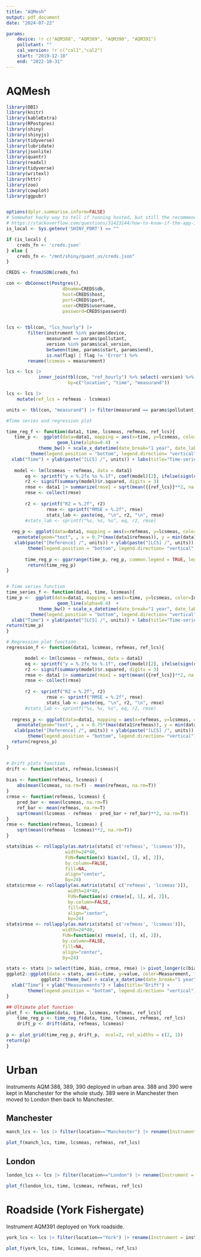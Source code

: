 ```yaml
---
title: "AQMesh"
output: pdf_document
date: "2024-07-22"

params:
    device: !r c("AQM388", "AQM389", "AQM390", "AQM391")
    pollutant: ""
    cal_version: !r c("cal1","cal2")
    start: "2019-12-10"
    end: "2022-10-31"
---    
```


# AQMesh


```r

 
library(DBI)
library(knitr)
library(kableExtra)
library(RPostgres)
library(shiny)
library(shinyjs)
library(tidyverse)
library(lubridate)
library(jsonlite)
library(quantr)
library(readxl)
library(tidyverse)
library(writexl)
library(httr)
library(zoo)
library(cowplot)
library(ggpubr)


options(dplyr.summarise.inform=FALSE)
# Somewhat hacky way to tell if running hosted, but still the recommended method
# https://stackoverflow.com/questions/31423144/how-to-know-if-the-app-is-running-at-local-or-on-server-r-shiny
is_local <- Sys.getenv('SHINY_PORT') == ""

if (is_local) {
    creds_fn <- 'creds.json'
} else {
    creds_fn <- "/mnt/shiny/quant_us/creds.json"
}

CREDS <- fromJSON(creds_fn)

con <- dbConnect(Postgres(),
                     dbname=CREDS$db,
                     host=CREDS$host,
                     port=CREDS$port,
                     user=CREDS$username,
                     password=CREDS$password)

 
lcs <- tbl(con, "lcs_hourly") |>
        filter(instrument %in% params$device,
               measurand == params$pollutant,
               version %in% params$cal_version,
               between(time, params$start, params$end),
               is.na(flag) | flag != 'Error') %>%
        rename(lcsmeas = measurement)

lcs <- lcs |>
            inner_join(tbl(con, "ref_hourly") %>% select(-version) %>% rename(refmeas = measurement), 
                       by=c("location", "time", "measurand")) 

lcs <- lcs |>
    mutate(ref_lcs = refmeas - lcsmeas)

```

```r

units <- tbl(con, "measurand") |> filter(measurand == params$pollutant) |> select("units") |> collect()

#Time series and regression plot

time_reg_f <- function(data1, time, lcsmeas, refmeas, ref_lcs){
   time_p <-  ggplot(data=data1, mapping = aes(x=time, y=lcsmeas, color=Instrument))+
                   geom_line(alpha=0.4)  +
            theme_bw() + scale_x_datetime(date_break="1 year", date_labels="%Y")  +
         theme(legend.position = "bottom", legend.direction= "vertical", legend.title.align=0.5) + guides(color=guide_legend(ncol=2))  +
  xlab("Time") + ylab(paste("[LCS] /", units)) + labs(title="Time-series") 
   
   model <- lm(lcsmeas ~ refmeas, data = data1)
       eq <- sprintf("y = %.2fx %s %.1f", coef(model)[2], ifelse(sign(coef(model)[1]) == 1, "+", ""), coef(model)[1])
       r2 <- signif(summary(model)$r.squared, digits = 3)
       rmse <- data1 |> summarize(rmse1 = sqrt(mean({{ref_lcs}}**2, na.rm=T)))
       rmse <- collect(rmse)
       
       r2 <- sprintf("R2 = %.2f", r2)
               rmse <- sprintf("RMSE = %.2f", rmse)
               stats_lab <- paste(eq, "\n", r2, "\n", rmse)
       #stats_lab <- sprintf("%s, %s, %s", eq, r2, rmse)
       
  reg_p <- ggplot(data=data1, mapping = aes(x=refmeas, y=lcsmeas, color = Instrument)) + geom_point(alpha = 0.4, size =0.1)  +  geom_smooth(method=lm, se=FALSE) + 
    annotate(geom="text", , x = 0.7*(max(data1$refmeas)), y = min(data1$lcsmeas), vjust = 0, label=stats_lab, size =3.3, color="gray29")  + theme_bw()  + 
   xlab(paste("[Reference] /", units)) + ylab(paste("[LCS] /", units)) + labs(title="Regression") +
        theme(legend.position = "bottom", legend.direction= "vertical", legend.title.align=0.5) + guides(color=guide_legend(ncol=2)) 
        
       time_reg_p <- ggarrange(time_p, reg_p, common.legend = TRUE, legend = "bottom")
        return(time_reg_p)
}


# Time series function
time_series_f <- function(data1, time, lcsmeas){
time_p <-  ggplot(data=data1, mapping = aes(x=time, y=lcsmeas, color=Instrument))+
                   geom_line(alpha=0.4)  +
            theme_bw() + scale_x_datetime(date_break="1 year", date_labels="%Y")  +
         theme(legend.position = "bottom", legend.direction= "vertical") +
  xlab("Time") + ylab(paste("[LCS] /", units)) + labs(title="Time-series")
return(time_p)
}

# Regression plot function
regression_f <- function(data1, lcsmeas, refmeas, ref_lcs){

       model <- lm(lcsmeas ~ refmeas, data = data1)
       eq <- sprintf("y = %.2fx %s %.1f", coef(model)[2], ifelse(sign(coef(model)[1]) == 1, "+", ""), coef(model)[1])
       r2 <- signif(summary(model)$r.squared, digits = 3)
       rmse <- data1 |> summarize(rmse1 = sqrt(mean({{ref_lcs}}**2, na.rm=T)))
       rmse <- collect(rmse)
       
       r2 <- sprintf("R2 = %.2f", r2)
               rmse <- sprintf("RMSE = %.2f", rmse)
               stats_lab <- paste(eq, "\n", r2, "\n", rmse)
       #stats_lab <- sprintf("%s, %s, %s", eq, r2, rmse)
       
  regress_p <- ggplot(data=data1, mapping = aes(x=refmeas, y=lcsmeas, color = Instrument)) + geom_point(alpha = 0.4, size =0.1)  +  geom_smooth(method=lm, se=FALSE) + 
    annotate(geom="text", , x = 0.75*(max(data1$refmeas)), y = min(data1$lcsmeas), vjust = 0, label=stats_lab, size =3.3, color="gray29")  + theme_bw()  + 
   xlab(paste("[Reference] /", units)) + ylab(paste("[LCS] /", units)) + labs(title="Regression") +
        theme(legend.position = "bottom", legend.direction= "vertical") 
  return(regress_p)
}


# Drift plots function
drift <- function(stats, refmeas,lcsmeas){
    
bias <- function(refmeas, lcsmeas) {
    abs(mean(lcsmeas, na.rm=T) - mean(refmeas, na.rm=T))
}
crmse <- function(refmeas, lcsmeas) {
    pred_bar <- mean(lcsmeas, na.rm=T)
    ref_bar <- mean(refmeas, na.rm=T)
    sqrt(mean((lcsmeas - refmeas - pred_bar + ref_bar)**2, na.rm=T))
}
rmse <- function(refmeas, lcsmeas) {
    sqrt(mean((refmeas - lcsmeas)**2, na.rm=T))
}

stats$bias <- rollapply(as.matrix(stats[ c('refmeas', 'lcsmeas')]), 
                      width=24*40,
                      FUN=function(x) bias(x[, 1], x[, 2]),
                      by.column=FALSE, 
                      fill=NA,
                      align="center",
                      by=24) 
stats$crmse <- rollapply(as.matrix(stats[ c('refmeas', 'lcsmeas')]),
                       width=24*40,
                       FUN=function(x) crmse(x[, 1], x[, 2]),
                       by.column=FALSE,
                       fill=NA,
                       align="center",
                       by=24)
stats$rmse <- rollapply(as.matrix(stats[ c('refmeas', 'lcsmeas')]),
                     width=24*40,
                     FUN=function(x) rmse(x[, 1], x[, 2]),
                     by.column=FALSE,
                     fill=NA,
                     align="center",
                     by=24)  

stats <- stats |> select(time, bias, crmse, rmse) |> pivot_longer(c(bias, crmse, rmse)) |> filter(!is.na(value)) |> rename(Measurement = name)
ggplot2::ggplot(data = stats, aes(x=time, y=value, color=Measurement, fill=Measurement)) + geom_line()  +
             ggplot2::theme_bw() + scale_x_datetime(date_break="1 year", date_labels="%Y") + 
  xlab("Time") + ylab("Measurements") + labs(title="Drift") +
        theme(legend.position = "bottom", legend.direction= "vertical")   #+ facet_wrap(~instrument)
}

## Ultimate plot function
plot_f <- function(data, time, lcsmeas, refmeas, ref_lcs){
    time_reg_p <- time_reg_f(data, time, lcsmeas, refmeas, ref_lcs)
    drift_p <- drift(data, refmeas, lcsmeas)
    
p <- plot_grid(time_reg_p, drift_p,  ncol=2, rel_widths = c(2, 1))
return(p)
}

```

# Urban

Instruments AQM:388, 389, 390 deployed in urban area. 388 and 390 were kept in Manchester for the whole study. 389 were in Manchester then moved to London then back to Manchester.

## Manchester

```r
manch_lcs <- lcs |> filter(location=="Manchester") |> rename(Instrument = instrument) |> collect()

plot_f(manch_lcs, time, lcsmeas, refmeas, ref_lcs)
```

## London

```r
london_lcs <- lcs |> filter(location=="London") |> rename(Instrument = instrument) |> collect()

plot_f(london_lcs, time, lcsmeas, refmeas, ref_lcs)
```

# Roadside (York Fishergate)

Instrument AQM391 deployed on York roadside.

```r
york_lcs <- lcs |> filter(location=="York") |> rename(Instrument = instrument) |> collect()

plot_f(york_lcs, time, lcsmeas, refmeas, ref_lcs)
```






